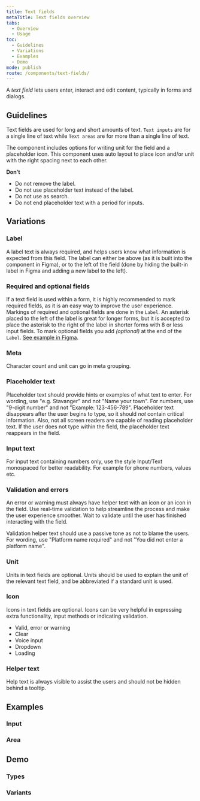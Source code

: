 ```yaml
---
title: Text fields
metaTitle: Text fields overview
tabs:
  - Overview
  - Usage
toc:
  - Guidelines
  - Variations
  - Examples
  - Demo
mode: publish
route: /components/text-fields/
---
```



A *text field* lets users enter, interact and edit content, typically in forms and dialogs.

<!--One to two sentences as an introduction to the component-->

## Guidelines

<!--List how to use it, sizes, widths, grid interactions, color allowances -->

Text fields are used for long and short amounts of text. `Text inputs` are for a single line of text while `Text areas` are for more than a single line of text.

The component includes options for writing unit for the field and a placeholder icon. This component uses auto layout to place icon and/or unit with the right spacing next to each other.

**Don't**

<!--Bullet point list if needed -->

- Do not remove the label.
- Do not use placeholder text instead of the label.
- Do not use as search.
- Do not end placeholder text with a period for inputs.

## Variations

<!--One ### heading per frame in Figma, explaining each component in that frame. One 'content' section per variation if needed -->

### Label

A label text is always required, and helps users know what information is expected from this field. The label can either be above (as it is built into the component in Figma), or to the left of the field (done by hiding the built-in label in Figma and adding a new label to the left).

### Required and optional fields

If a text field is used within a form, it is highly recommended to mark required fields, as it is an easy way to improve the user experience. Markings of required and optional fields are done in the `Label`. An asterisk placed to the left of the label is great for longer forms, but it is accepted to place the asterisk to the right of the label in shorter forms with 8 or less input fields. To mark optional fields you add *(optional)* at the end of the `Label`. [See example in Figma](https://www.figma.com/file/luNobpDIWTuQ9rhyovGLBI/Desktop?node-id=2360%3A1062). 

### Meta

Character count and unit can go in meta grouping. 

### Placeholder text

Placeholder text should provide hints or examples of what text to enter. For wording, use "e.g. Stavanger" and not "Name your town". For numbers, use "9-digit number" and not "Example: 123-456-789". Placeholder text disappears after the user begins to type, so it should _not_ contain critical information. Also, not all screen readers are capable of reading placeholder text. If the user does not type within the field, the placeholder text reappears in the field.

### Input text

For input text containing numbers only, use the style Input/Text monospaced for better readability. For example for phone numbers, values etc.

### Validation and errors

An error or warning must always have helper text with an icon or an icon in the field. Use real-time validation to help streamline the process and make the user experience smoother. Wait to validate until the user has finished interacting with the field.

Validation helper text should use a passive tone as not to blame the users. For wording, use "Platform name required" and not "You did not enter a platform name".

### Unit

Units in text fields are optional. Units should be used to explain the unit of the relevant text field, and be abbreviated if a standard unit is used.

### Icon

Icons in text fields are optional. Icons can be very helpful in expressing extra functionality, input methods or indicating validation.

- Valid, error or warning
- Clear
- Voice input
- Dropdown
- Loading

### Helper text

Help text is always visible to assist the users and should not be hidden behind a tooltip.

## Examples

### Input

<FigmaImage
  url="https://www.figma.com/file/0bGXR2sCwMVSDNyyzu5BXrO5/Desktop-UI?node-id=2000%3A1127"
  alt="Figma design sketches for input"
/>

### Area

<FigmaImage
  url="https://www.figma.com/file/0bGXR2sCwMVSDNyyzu5BXrO5/Desktop-UI?node-id=2000%3A4942"
  alt="Figma design sketches for input area"
/>

## Demo

### Types

<Playground>
  <div style={{ display: 'grid', gridGap: '1rem' }}>
    <TextField
      id="textfield-normal"
      placeholder="Placeholder text"
      label="Text"
      helperText="Helper text"
    />
    <TextField
      type="number"
      id="textfield-number"
      placeholder="Placeholder text"
      label="Number"
      meta="pt. tonn"
      helperText="Helper text"
    />
    <TextField
      type="search"
      id="textfield-search"
      placeholder="Placeholder text"
      label="Search"
      meta="Meta"
      helperText="Helper Text"
    />
    <TextField
      type="password"
      id="textfield-password"
      placeholder="Placeholder text"
      label="Password"
      meta="Meta"
      helperText="Helper Text"
    />
    <TextField
      type="email"
      id="textfield-email"
      placeholder="Placeholder text"
      label="Email"
      meta="Meta"
      helperText="Helper Text"
    />
    <TextField
      id="storybook-multiline"
      placeholder="Placeholder text"
      label="Multline"
      meta="Meta"
      helperText="Helper Text"
      multiline
    />
    <TextField
      id="storybook-disabled"
      placeholder="Placeholder text"
      label="Disabled"
      meta="Meta"
      helperText="Helper Text"
      disabled
    />
  </div>
</Playground>

### Variants

<Playground>
  <div style={{ display: 'grid', gridGap: '1rem' }}>
    <TextField
      id="storybook-error"
      placeholder="Placeholder text"
      label="Error"
      meta="Meta"
      helperText="Helper Text"
      variant="error"
    />
    <TextField
      id="storybook-warning"
      placeholder="Placeholder text"
      label="Warning"
      meta="Meta"
      helperText="Helper Text"
      variant="warning"
    />
    <TextField
      id="storybook-success"
      placeholder="Placeholder text"
      label="Success"
      meta="Meta"
      helperText="Helper Text"
      variant="success"
    />
  </div>
</Playground>
